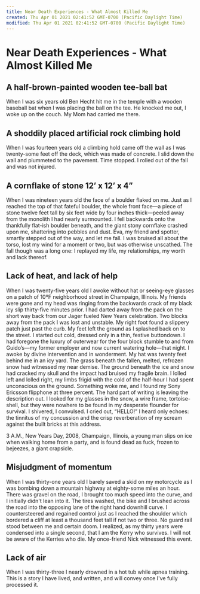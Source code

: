 ```yaml
---
title: Near Death Experiences - What Almost Killed Me
created: Thu Apr 01 2021 02:41:52 GMT-0700 (Pacific Daylight Time)
modified: Thu Apr 01 2021 02:41:52 GMT-0700 (Pacific Daylight Time)
---
```


# Near Death Experiences - What Almost Killed Me

## A half-brown-painted wooden tee-ball bat

When I was six years old Ben Hecht hit me in the temple with a wooden baseball bat when I was placing the ball on the tee. He knocked me out, I woke up on the couch. My Mom had carried me there.

## A shoddily placed artificial rock climbing hold

When I was fourteen years old a climbing hold came off the wall as I was twenty-some feet off the deck, which was made of concrete. I slid down the wall and plummeted to the pavement. Time stopped. I rolled out of the fall and was not injured.

## A cornflake of stone 12’ x 12’ x 4”

When I was nineteen years old the face of a boulder flaked on me. Just as I reached the top of that fateful boulder, the whole front face—a piece of stone twelve feet tall by six feet wide by four inches thick—peeled away from the monolith I had nearly surmounted. I fell backwards onto the thankfully flat-ish boulder beneath, and the giant stony cornflake crashed upon me, shattering into pebbles and dust. Eva, my friend and spotter, smartly stepped out of the way, and let me fall. I was bruised all about the torso, lost my wind for a moment or two, but was otherwise unscathed. The fall though was a long one: I replayed my life, my relationships, my worth and lack thereof.

## Lack of heat, and lack of help

When I was twenty-five years old I awoke without hat or seeing-eye glasses on a patch of 10ºF neighborhood street in Champaign, Illinois. My friends were gone and my head was ringing from the backwards crack of my black icy slip thirty-five minutes prior. I had darted away from the pack on the short way back from our Jager fueled New Years celebration. Two blocks away from the pack I was lost and unstable. My right foot found a slippery patch just past the curb. My feet left the ground as I splashed back on to the street. I started out cold, dressed only in a thin, festive buttondown. I had foregone the luxury of outerwear for the four block stumble to and from Guido’s—my former employer and now current watering hole—that night. I awoke by divine intervention and in wonderment. My hat was twenty feet behind me in an icy yard. The grass beneath the fallen, melted, refrozen snow had witnessed my near demise. The ground beneath the ice and snow had cracked my skull and the impact had bruised my fragile brain. I lolled left and lolled right, my limbs frigid with the cold of the half-hour I had spent unconscious on the ground. Something woke me, and I found my Sony Ericsson flipphone at three percent. The hard part of writing is leaving the description out. I looked for my glasses in the snow, a wire frame, tortoise-shell, but they were nowhere to be found in my desperate flounder for survival. I shivered, I convulsed. I cried out, “HELLO!” I heard only echoes: the tinnitus of my concussion and the crisp reverberation of my scream against the built bricks at this address.

3 A.M., New Years Day, 2008, Champaign, Illinois, a young man slips on ice when walking home from a party, and is found dead as fuck, frozen to bejeezes, a giant crapsicle.

## Misjudgment of momentum

When I was thirty-one years old I barely saved a skid on my motorcycle as I was bombing down a mountain highway at eighty-some miles an hour. There was gravel on the road, I brought too much speed into the curve, and I initially didn't lean into it. The tires washed, the bike and I brushed across the road into the opposing lane of the right hand downhill curve. I countersteered and regained control just as I reached the shoulder which bordered a cliff at least a thousand feet tall if not two or three. No guard rail stood between me and certain doom. I realized, as my thirty years were condensed into a single second, that I am the Kerry who survives. I will not be aware of the Kerries who die. My once-friend Nick witnessed this event.

## Lack of air

When I was thirty-three I nearly drowned in a hot tub while apnea training. This is a story I have lived, and written, and will convey once I've fully processed it.
